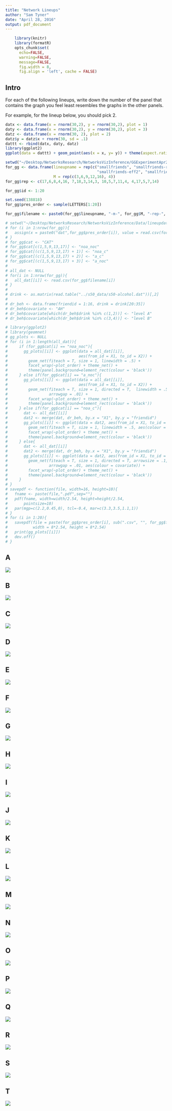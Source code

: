 ```yaml
---
title: "Network Lineups"
author: "Sam Tyner"
date: "April 28, 2016"
output: pdf_document
---
```


```r
    library(knitr)
    library(formatR)
    opts_chunk$set(
      echo=FALSE,
      warning=FALSE,
      message=FALSE,
      fig.width = 8,
      fig.align = 'left', cache = FALSE)
```


## Intro

For each of the following lineups, write down the number of the panel that contains the graph you feel least resembles the graphs in the other panels.

For example, for the lineup below, you should pick 2. 

```r
datx <- data.frame(x = rnorm(30,2), y = rnorm(30,2), plot = 1)
daty <- data.frame(x = rnorm(30,2), y = rnorm(30,2), plot = 3)
datz <- data.frame(x = rnorm(30, 2), plot = 2)
datz$y = datz$x + rnorm(30, sd = .1)
dattt <- rbind(datx, daty, datz)
library(ggplot2)
ggplot(data = dattt) + geom_point(aes(x = x, y= y)) + theme(aspect.ratio = 1) + facet_wrap(~plot)
```

\newpage 

```r
setwd("~/Desktop/NetworksResearch/NetworksVizInference/GGExperimentApr28/")
for_gg <- data.frame(lineupname = rep(c("smallfriends", "smallfriends-rev", 
                                        "smallfriends-eff2", "smallfriends-eff2-rev"), each = 5) ,
                     M = rep(c(3,6,9,12,16), 4))
for_gg$rep <- c(17,6,8,4,16, 7,18,3,14,3, 10,5,7,11,4, 4,17,5,7,14)

for_gg$id <- 1:20

set.seed(138818)
for_gg$pres_order <- sample(LETTERS[1:20])

for_gg$filename <- paste0(for_gg$lineupname, "-m-", for_gg$M, "-rep-", for_gg$rep, ".csv")

# setwd("~/Desktop/NetworksResearch/NetworksVizInference/Data/lineupdata/")
# for (i in 1:nrow(for_gg)){
#   assign(x = paste0("dat",for_gg$pres_order[i]), value = read.csv(for_gg$filename[i]))  
# }
# for_gg$cat <- "CAT"
# for_gg$cat[c(1,5,9,13,17)] <- "noa_noc"
# for_gg$cat[(c(1,5,9,13,17) + 1)] <- "noa_c"
# for_gg$cat[(c(1,5,9,13,17) + 2)] <- "a_c"
# for_gg$cat[(c(1,5,9,13,17) + 3)] <- "a_noc"
# 
# all_dat <- NULL
# for(i in 1:nrow(for_gg)){
#   all_dat[[i]] <- read.csv(for_gg$filename[i])
# }
# 
# drink <- as.matrix(read.table("../s50_data/s50-alcohol.dat"))[,2]
# 
# dr_beh <- data.frame(friendid = 1:16, drink = drink[20:35])
# dr_beh$covariate <- "AH"
# dr_beh$covariate[which(dr_beh$drink %in% c(1,2))] <- "level A"
# dr_beh$covariate[which(dr_beh$drink %in% c(3,4))] <- "level B"

# library(ggplot2)
# library(geomnet)
# gg_plots <- NULL
# for (i in 1:length(all_dat)){
#     if (for_gg$cat[i] == "noa_noc"){
#       gg_plots[[i]] <- ggplot(data = all_dat[[i]], 
#                               aes(from_id = X1, to_id = X2)) +
#         geom_net(fiteach = T, size = 1, linewidth = .5) + 
#         facet_wrap(~plot_order) + theme_net() + 
#         theme(panel.background=element_rect(colour = 'black'))
#     } else if(for_gg$cat[i] == "a_noc"){
#       gg_plots[[i]] <- ggplot(data = all_dat[[i]], 
#                               aes(from_id = X1, to_id = X2)) +
#         geom_net(fiteach = T, size = 1, directed = T,  linewidth = .5, arrowsize = .1,
#                  arrowgap = .01) + 
#         facet_wrap(~plot_order) + theme_net() + 
#         theme(panel.background=element_rect(colour = 'black'))
#     } else if(for_gg$cat[i] == "noa_c"){
#       dat <- all_dat[[i]]
#       dat2 <- merge(dat, dr_beh, by.x = "X1", by.y = "friendid")
#       gg_plots[[i]] <- ggplot(data = dat2, aes(from_id = X1, to_id = X2)) + 
#         geom_net(fiteach = T, size = 1, linewidth = .5, aes(colour = covariate)) + 
#         facet_wrap(~plot_order) + theme_net() + 
#         theme(panel.background=element_rect(colour = 'black'))
#     } else{
#       dat <- all_dat[[i]]
#       dat2 <- merge(dat, dr_beh, by.x = "X1", by.y = "friendid")
#       gg_plots[[i]] <- ggplot(data = dat2, aes(from_id = X1, to_id = X2)) + 
#         geom_net(fiteach = T, size = 1, directed = T, arrowsize = .1, linewidth = .5,
#                  arrowgap = .01, aes(colour = covariate)) + 
#         facet_wrap(~plot_order) + theme_net() + 
#         theme(panel.background=element_rect(colour = 'black'))
#     }
# }
# savepdf <- function(file, width=16, height=10){
#   fname <- paste(file,".pdf",sep="")
#   pdf(fname, width=width/2.54, height=height/2.54,
#       pointsize=10)
#   par(mgp=c(2.2,0.45,0), tcl=-0.4, mar=c(3.3,3.5,1.1,1))
# }
# for (i in 1:20){
#   savepdf(file = paste(for_gg$pres_order[i], sub(".csv", "", for_gg$filename[i])), 
#           width = 8*2.54, height = 8*2.54)
#   print(gg_plots[[i]])
#   dev.off()
# }
```

## A
![]("A smallfriends-eff2-rev-m-16-rep-14")
\newpage

## B
![]("B smallfriends-rev-m-6-rep-18")
\newpage

## C
![]("C smallfriends-eff2-m-3-rep-10")
\newpage

## D
![]("D smallfriends-eff2-rev-m-3-rep-4")
\newpage

## E
![]("E smallfriends-eff2-rev-m-6-rep-17")
\newpage

## F
![]("F smallfriends-rev-m-3-rep-7")
\newpage

## G
![]("G smallfriends-rev-m-16-rep-3")
\newpage

## H
![]("H smallfriends-eff2-m-16-rep-4")
\newpage

## I
![]("I smallfriends-rev-m-12-rep-14")
\newpage

## J
![]("J smallfriends-m-16-rep-16")
\newpage

## K
![]("K smallfriends-eff2-m-6-rep-5")
\newpage

## L
![]("L smallfriends-m-12-rep-4")
\newpage

## M
![]("M smallfriends-m-3-rep-17")
\newpage

## N
![]("N smallfriends-m-9-rep-8")
\newpage

## O
![]("O smallfriends-eff2-m-9-rep-7")
\newpage

## P
![]("P smallfriends-m-6-rep-6")
\newpage

## Q
![]("Q smallfriends-rev-m-9-rep-3")
\newpage

## R
![]("R smallfriends-eff2-rev-m-9-rep-5")
\newpage

## S
![]("S smallfriends-eff2-m-12-rep-11")
\newpage

## T
![]("T smallfriends-eff2-rev-m-12-rep-7")
\newpage



